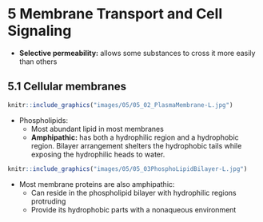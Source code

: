 # **5** Membrane Transport and Cell Signaling {#membrane}

- **Selective permeability:** allows some substances to cross it more easily than others

## **5.1** Cellular membranes

```r
knitr::include_graphics("images/05/05_02_PlasmaMembrane-L.jpg")
```

<div class = "flex">
<div class = "flex-text">

- Phospholipids:
    - Most abundant lipid in most membranes
    - **Amphipathic:** has both a hydrophilic region and a hydrophobic region. Bilayer arrangement shelters the hydrophobic tails while exposing the hydrophilic heads to water.

</div>
<div class = "flex-img">

```r
knitr::include_graphics("images/05/05_03PhosphoLipidBilayer-L.jpg")
```

</div>
</div>

- Most membrane proteins are also amphipathic:
    - Can reside in the phospholipid bilayer with hydrophilic regions protruding
    - Provide its hydrophobic parts with a nonaqueous environment
